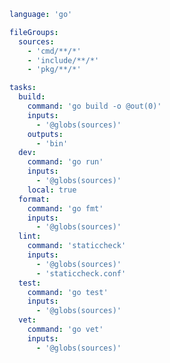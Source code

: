 ```yaml title="<project>/moon.yml"
language: 'go'

fileGroups:
  sources:
    - 'cmd/**/*'
    - 'include/**/*'
    - 'pkg/**/*'

tasks:
  build:
    command: 'go build -o @out(0)'
    inputs:
      - '@globs(sources)'
    outputs:
      - 'bin'
  dev:
    command: 'go run'
    inputs:
      - '@globs(sources)'
    local: true
  format:
    command: 'go fmt'
    inputs:
      - '@globs(sources)'
  lint:
    command: 'staticcheck'
    inputs:
      - '@globs(sources)'
      - 'staticcheck.conf'
  test:
    command: 'go test'
    inputs:
      - '@globs(sources)'
  vet:
    command: 'go vet'
    inputs:
      - '@globs(sources)'
```

